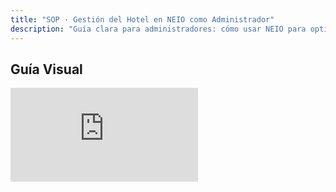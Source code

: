 ```yaml
---
title: "SOP · Gestión del Hotel en NEIO como Administrador"
description: "Guía clara para administradores: cómo usar NEIO para optimizar operaciones y supervisar al personal. "
---
```


## Guía Visual

<iframe className="w-full aspect-video rounded-xl" src="https://loom.com/embed/d7c90d14e64a428dbe62e74b90271345" title="Configuración de hotel en NEIO" frameBorder="0" allow="accelerometer; autoplay; clipboard-write; encrypted-media; gyroscope; picture-in-picture" allowFullScreen loading="lazy" />

# Procedimiento Operativo Estándar para la Gestión del Hotel

<Info>
  NEIO es una plataforma de gestión de mantenimiento diseñada para hoteles, con foco en operación eficiente y experiencia del huésped.
</Info>

## Objective

Este SOP proporciona una guía clara para administradores sobre cómo utilizar NEIO para optimizar operaciones y supervisar al personal.

## Key Steps

<Steps>
  <Step title="1 · Bienvenida a la Plataforma" icon="building" iconType="solid">
    <ul>
    <li>
    Accede a NEIO como administrador.
    </li>
    <li>
    Recorre el centro de mando para una vista integral de mantenimiento, equipos y tareas.
    </li>
    </ul>
    <Tip>
      Añade la URL del centro de mando a tus favoritos para acceder más rápido al inicio del turno.
    </Tip>
  </Step>
  <Step title="2 · Supervisión del Personal" icon="users" iconType="solid">
    <ul>
    <li>
    Supervisa a todo el personal operativo (técnicos, jefes técnicos, camaristas y proveedores externos).
    </li>
    <li>
    Monitorea carga de trabajo y cumplimiento por responsable.
    </li>
    </ul>
    <Info>
      Usa filtros por área, turno o estado para ubicar rápidamente a quien necesita apoyo.
    </Info>
  </Step>
  <Step title="3 · Gestión de Permisos y Configuración" icon="gear" iconType="solid">
    <ul>
    <li>
    Asigna roles y permisos adecuados a cada perfil.
    </li>
    <li>
    Configura pisos, tipos de habitación y áreas comunes según la operación real.
    </li>
    </ul>
    <Warning>
      Evita roles demasiado amplios. Un <Tooltip tip="Permisos de ver/crear/editar/borrar por módulo.">rol</Tooltip> incorrecto puede causar cambios no deseados.
    </Warning>
  </Step>
  <Step title="4 · Monitoreo del Estado Operacional" icon="chart-line" iconType="solid">
    <ul>
    <li>
    Mantén visibilidad sobre rendimiento del personal y estado del mantenimiento (activos críticos, backlog).
    </li>
    <li>
    Identifica backlog, riesgos y SLA en riesgo.
    </li>
    <li>
    Detecta oportunidades de garantía y control de costos.
    </li>
    </ul>
    <Info>
      Configura alertas para tareas críticas o próximas a vencer y evita tiempos muertos.
    </Info>
  </Step>
  <Step title="5 · Liderazgo y Eficiencia" icon="gauge" iconType="solid">
    <ul>
    <li>
    Utiliza tableros, reportes y alertas para dirigir operaciones.
    </li>
    <li>
    Establece prioridades, SLA y comunicación entre equipos.
    </li>
    </ul>
    <Check>
      Criterio de salida: prioridades publicadas, responsables asignados y métricas clave visibles para todos.
    </Check>
  </Step>
  <Step title="6 · Exploración de la Plataforma" icon="compass" iconType="solid">
    <ul>
    <li>
    Explora y prueba funcionalidades clave (órdenes de trabajo, mantenimientos programados, inventario).</li>
    <li>
    Implementa mejoras rápidas (nomenclaturas, plantillas, checklist).</li>
    </ul>
    <Tip>
      Estandariza nombres y categorías para obtener reportes consistentes entre propiedades.
    </Tip>
  </Step>
</Steps>

---

## Cautionary Notes

<Warning>
  Asegúrate de contar con permisos adecuados antes de modificar la configuración del hotel.
</Warning>

<Info>
  Mantén comunicación constante con el personal para alinear expectativas y flujos de trabajo.
</Info>

---

## Tips for Efficiency

<Tip>
  Revisa periódicamente el rendimiento del personal y el cumplimiento de <Tooltip tip="Service Level Agreement.">SLA</Tooltip> para detectar oportunidades de mejora.
</Tip>

<Tip>
  Usa reportes y paneles de NEIO para tomar decisiones informadas y priorizar tareas de alto impacto.
</Tip>

---